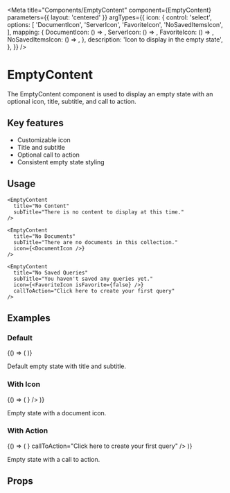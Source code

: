 
<Meta
  title="Components/EmptyContent"
  component={EmptyContent}
  parameters={{ layout: 'centered' }}
  argTypes={{
    icon: {
      control: 'select',
      options: [
        'DocumentIcon',
        'ServerIcon',
        'FavoriteIcon',
        'NoSavedItemsIcon',
      ],
      mapping: {
        DocumentIcon: () => <DocumentIcon />,
        ServerIcon: () => <ServerIcon />,
        FavoriteIcon: () => <FavoriteIcon isFavorite={false} />,
        NoSavedItemsIcon: () => <NoSavedItemsIcon />,
      },
      description: 'Icon to display in the empty state',
    },
  }}
/>

# EmptyContent

The EmptyContent component is used to display an empty state with an optional icon, title, subtitle, and call to action.

## Key features

- Customizable icon
- Title and subtitle
- Optional call to action
- Consistent empty state styling

## Usage

```tsx
<EmptyContent
  title="No Content"
  subTitle="There is no content to display at this time."
/>

<EmptyContent
  title="No Documents"
  subTitle="There are no documents in this collection."
  icon={<DocumentIcon />}
/>

<EmptyContent
  title="No Saved Queries"
  subTitle="You haven't saved any queries yet."
  icon={<FavoriteIcon isFavorite={false} />}
  callToAction="Click here to create your first query"
/>
```

## Examples

### Default

<Story name="Default">
  {() => (
    <EmptyContent
      title="No Content"
      subTitle="There is no content to display at this time."
    />
  )}
</Story>

Default empty state with title and subtitle.

### With Icon

<Story name="WithIcon">
  {() => (
    <EmptyContent
      title="No Documents"
      subTitle="There are no documents in this collection."
      icon={<DocumentIcon />}
    />
  )}
</Story>

Empty state with a document icon.

### With Action

<Story name="WithAction">
  {() => (
    <EmptyContent
      title="No Saved Queries"
      subTitle="You haven't saved any queries yet."
      icon={<FavoriteIcon isFavorite={false} />}
      callToAction="Click here to create your first query"
    />
  )}
</Story>

Empty state with a call to action.

## Props

<Controls />
